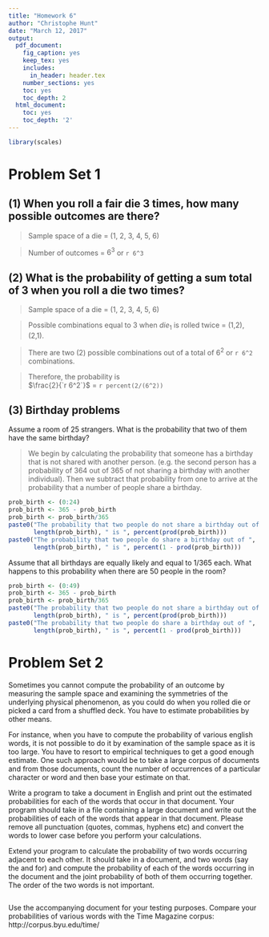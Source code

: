 ```yaml
---
title: "Homework 6"
author: "Christophe Hunt"
date: "March 12, 2017"
output:
  pdf_document:
    fig_caption: yes
    keep_tex: yes
    includes:
      in_header: header.tex
    number_sections: yes
    toc: yes
    toc_depth: 2
  html_document:
    toc: yes
    toc_depth: '2'
---
```


```r
library(scales)
```


# Problem Set 1 

## (1) When you roll a fair die 3 times, how many possible outcomes are there?

> Sample space of a die = (1, 2, 3, 4, 5, 6)

> Number of outcomes = $6^3$ or `r 6^3`

## (2) What is the probability of getting a sum total of 3 when you roll a die two times? 

> Sample space of a die = (1, 2, 3, 4, 5, 6)

> Possible combinations equal to 3 when $die_1$ is rolled twice = (1,2), (2,1).   

> There are two (2) possible combinations out of a total of $6^2$ or `r 6^2` combinations.  

> Therefore, the probability is  
> $\frac{2}{`r 6^2`}$ = `r percent(2/(6^2))`

## (3) Birthday problems

Assume a room of 25 strangers. What is the probability that two of them have the same birthday? 

> We begin by calculating the probability that someone has a birthday that is not shared with another person. (e.g. the second person has a probability of 364 out of 365 of not sharing a birthday with another individual). Then we subtract that probability from one to arrive at the probability that a number of people share a birthday. 

```r
prob_birth <- (0:24)
prob_birth <- 365 - prob_birth
prob_birth <- prob_birth/365
paste0("The probability that two people do not share a birthday out of ", 
       length(prob_birth), " is ", percent(prod(prob_birth)))
paste0("The probability that two people do share a birthday out of ", 
       length(prob_birth), " is ", percent(1 - prod(prob_birth)))
```


Assume that all birthdays are equally likely and equal to 1/365 each. What happens to this probability when there are 50 people in the room?

```r
prob_birth <- (0:49)
prob_birth <- 365 - prob_birth
prob_birth <- prob_birth/365
paste0("The probability that two people do not share a birthday out of ", 
       length(prob_birth), " is ", percent(prod(prob_birth)))
paste0("The probability that two people do share a birthday out of ", 
       length(prob_birth), " is ", percent(1 - prod(prob_birth)))
```

# Problem Set 2 

Sometimes you cannot compute the probability of an outcome by measuring the sample space and examining the symmetries of the underlying physical phenomenon, as you could do when you rolled die or picked a card from a shuffled deck. You have to estimate probabilities by other means. 

For instance, when you have to compute the probability of various english words, it is not possible to do it by examination of the sample space as it is too large. You have to resort to empirical techniques to get a good enough estimate. One such approach would be to take a large corpus of documents and from those documents, count the number of occurrences of a particular character or word and then base your estimate on that.

Write a program to take a document in English and print out the estimated probabilities for each of the words that occur in that document. Your program should take in a file containing a large document and write out the probabilities of each of the words that appear in that document. Please remove all punctuation (quotes, commas, hyphens etc) and convert the words to lower case before you perform your calculations.

Extend your program to calculate the probability of two words occurring adjacent to each other. It should take in a document, and two words (say the and for) and compute the probability of each of the words occurring in the document and the joint probability of both of them occurring together. The order of the two words is not important.

```r

```


Use the accompanying document for your testing purposes. Compare your probabilities of various words with the Time Magazine corpus: http://corpus.byu.edu/time/
